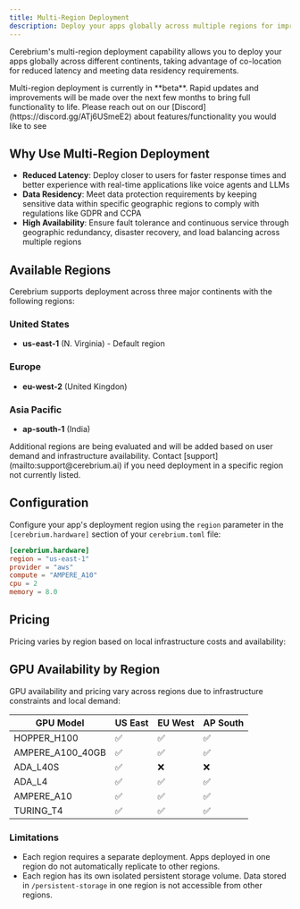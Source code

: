 ```yaml
---
title: Multi-Region Deployment
description: Deploy your apps globally across multiple regions for improved latency and data residency compliance
---
```


Cerebrium's multi-region deployment capability allows you to deploy your apps globally across different continents, taking advantage of co-location for reduced latency and meeting data residency requirements.

<Warning>
  Multi-region deployment is currently in **beta**. Rapid updates and
  improvements will be made over the next few months to bring full functionality
  to life. Please reach out on our [Discord](https://discord.gg/ATj6USmeE2) about features/functionality you would like
  to see
</Warning>

## Why Use Multi-Region Deployment

- **Reduced Latency**: Deploy closer to users for faster response times and better experience with real-time applications like voice agents and LLMs
- **Data Residency**: Meet data protection requirements by keeping sensitive data within specific geographic regions to comply with regulations like GDPR and CCPA
- **High Availability**: Ensure fault tolerance and continuous service through geographic redundancy, disaster recovery, and load balancing across multiple regions

## Available Regions

Cerebrium supports deployment across three major continents with the following regions:

### United States

- **us-east-1** (N. Virginia) - Default region

### Europe

- **eu-west-2** (United Kingdon)

### Asia Pacific

- **ap-south-1** (India)

<Info>
  Additional regions are being evaluated and will be added based on user demand
  and infrastructure availability. Contact [support](mailto:support@cerebrium.ai) if you need deployment in a
  specific region not currently listed.
</Info>

## Configuration

Configure your app's deployment region using the `region` parameter in the `[cerebrium.hardware]` section of your `cerebrium.toml` file:

```toml
[cerebrium.hardware]
region = "us-east-1"
provider = "aws"
compute = "AMPERE_A10"
cpu = 2
memory = 8.0
```

## Pricing

Pricing varies by region based on local infrastructure costs and availability:


## GPU Availability by Region

GPU availability and pricing vary across regions due to infrastructure constraints and local demand:

| GPU Model        | US East | EU West | AP South |
| ---------------- | ------- | ------- | ------- |
| HOPPER_H100      | ✅      | ✅      | ✅      |
| AMPERE_A100_40GB | ✅      | ✅      | ✅      | 
| ADA_L40S    | ✅      | ❌      |  ❌      | 
| ADA_L4     | ✅      | ✅      | ✅      | 
| AMPERE_A10 | ✅      | ✅      | ✅      | 
| TURING_T4  | ✅      | ✅      | ✅      | 


### Limitations
- Each region requires a separate deployment. Apps deployed in one region do not automatically replicate to other regions.
- Each region has its own isolated persistent storage volume. Data stored in `/persistent-storage` in one region is not accessible
  from other regions.